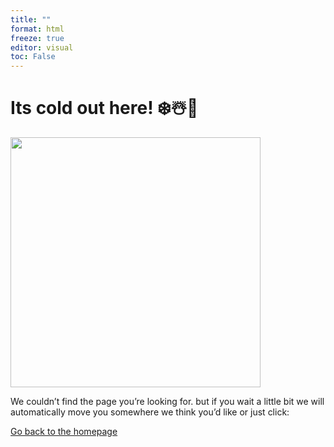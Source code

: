 ```yaml
---
title: ""
format: html
freeze: true
editor: visual
toc: False
---
```


# Its cold out here!  ❄️☃️🥶

![](/img/ricky_404.jpg){ width=400 }


We couldn't find the page you're looking for. but if you wait a little bit we will automatically move you somewhere we think you'd like or just click:

[Go back to the homepage](/)

<meta http-equiv="refresh" content="7;url=https://www.sisengai.com/blog/">